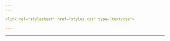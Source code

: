 ```yaml
---
---

<link rel="stylesheet" href="styles.css" type="text/css">

---
```

---
<embed src="posters/Poster_VSS_SM_2022.png" width="1000px" />